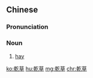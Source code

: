 {{also|干草}}
==Chinese==
{{zh-forms|s=干草}}

===Pronunciation===
{{zh-pron
|m=gāncǎo
|c=gon1 cou2
|cat=n
}}

===Noun===
{{zh-noun}}

# [[hay]]

[[ko:乾草]]
[[hu:乾草]]
[[mg:乾草]]
[[chr:乾草]]